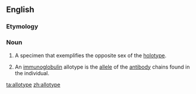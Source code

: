 ==English==
{{wikipedia}}
===Etymology===
{{confix|allo|type}}

===Noun===
{{en-noun}}

# {{zoology}} A specimen that exemplifies the opposite sex of the [[holotype]].
# {{immunology}} An [[immunoglobulin]] allotype is the [[allele]] of the [[antibody]] chains found in the individual.

[[ta:allotype]]
[[zh:allotype]]